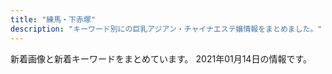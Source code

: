```yaml
---
title: "練馬・下赤塚"
description: "キーワード別にの巨乳アジアン・チャイナエステ嬢情報をまとめました。"
---
```


新着画像と新着キーワードをまとめています。
2021年01月14日の情報です。

<DmmAffiliateIns />
<KeywordTable
  shops={
    [
    {
        "keywords": {
            "89": 3,
            "D": 1,
            "87": 1,
            "C": 1
        },
        "name": "\u7518\u3048\u3093\u574a",
        "url": "http://amaen.rankuens.com/",
        "img_links": [
            "http://amaen.rankuens.com/css/top02.jpg",
            "http://amaen.rankuens.com/css/staff/naiyo02.png",
            "http://amaen.rankuens.com/css/nav/nav01.png",
            "http://amaen.rankuens.com/css/top04.jpg",
            "http://amaen.rankuens.com/css/staff/staff-03.jpg",
            "http://amaen.rankuens.com/css/top01.jpg",
            "http://amaen.rankuens.com/css/staff/staff-002.jpg",
            "http://amaen.rankuens.com/css/head.jpg",
            "http://amaen.rankuens.com/css/nav/nav04.png",
            "http://amaen.rankuens.com/css/nav/nav02.png",
            "http://amaen.rankuens.com/css/nav/nav05.png",
            "http://amaen.rankuens.com/css/staff/staff-04.jpg",
            "http://amaen.rankuens.com/css/staff/staff-001.jpg",
            "http://amaen.rankuens.com/css/nav/nav06.png",
            "http://amaen.rankuens.com/css/right.png",
            "http://amaen.rankuens.com/css/staff/naiyo01.png",
            "http://amaen.rankuens.com/css/nav/nav03.png",
            "http://amaen.rankuens.com/css/left.png"
        ],
        "station": "\u7df4\u99ac\u99c5"
    },
    {
        "name": "\u59ff\u7f8e",
        "url": "http://www.sugatabi.mesthe.com/",
        "img_links": [
            "http://www.sugatabi.mesthe.com/images/top.jpg",
            "http://www.sugatabi.mesthe.com/images/top_sche.png",
            "http://www.sugatabi.mesthe.com/images/shop/shop04.jpg",
            "http://www.sugatabi.mesthe.com/files/004.jpg",
            "http://www.sugatabi.mesthe.com/files/009.jpg",
            "http://www.sugatabi.mesthe.com/files/003.jpg",
            "http://www.sugatabi.mesthe.com/files/008-02.jpg",
            "http://www.sugatabi.mesthe.com/images/link_line.png",
            "http://www.sugatabi.mesthe.com/files/006.jpg",
            "http://www.sugatabi.mesthe.com/images/girl-z2.jpg",
            "http://www.sugatabi.mesthe.com/files/001.jpg",
            "http://www.sugatabi.mesthe.com/files/003-02.jpg",
            "http://www.sugatabi.mesthe.com/files/005-02.jpg",
            "http://www.sugatabi.mesthe.com/images/shop/shop02.jpg",
            "http://www.sugatabi.mesthe.com/files/005.jpg",
            "http://www.sugatabi.mesthe.com/files/001-02.jpg",
            "http://www.sugatabi.mesthe.com/files/002-02.jpg",
            "http://www.sugatabi.mesthe.com/files/010-02.jpg",
            "http://www.sugatabi.mesthe.com/files/004-02.jpg",
            "http://www.sugatabi.mesthe.com/files/008.jpg",
            "http://www.sugatabi.mesthe.com/images/bj3.png",
            "http://www.sugatabi.mesthe.com/files/006-02.jpg",
            "http://www.sugatabi.mesthe.com/images/shop/shop01.jpg",
            "http://www.sugatabi.mesthe.com/images/girl-z1.jpg",
            "http://www.sugatabi.mesthe.com/images/shop/shop03.jpg",
            "http://www.sugatabi.mesthe.com/images/mobile.jpg",
            "http://www.sugatabi.mesthe.com/files/010.jpg",
            "http://www.sugatabi.mesthe.com/images/staff_line.png",
            "http://www.sugatabi.mesthe.com/files/009-02.jpg",
            "http://www.sugatabi.mesthe.com/files/002.jpg"
        ],
        "keywords": {
            "87": 4,
            "85": 1,
            "84": 1,
            "86": 3,
            "D": 7,
            "C": 2
        },
        "station": "\u3068\u304d\u308f\u53f0\u99c5\u5357\u53e3"
    },
    {
        "img_links": [
            "http://www.seoul.esjp.info/img/nav-006.png",
            "http://www.seoul.esjp.info/img/change-002.png",
            "http://www.seoul.esjp.info/files/013.jpg",
            "http://www.seoul.esjp.info/img/main-top01.png",
            "http://www.seoul.esjp.info/files/008.jpg",
            "http://www.seoul.esjp.info/files/010.jpg",
            "http://www.seoul.esjp.info/img/change-001.png",
            "http://www.seoul.esjp.info/img/nav-001.png",
            "http://www.seoul.esjp.info/files/015.jpg",
            "http://www.seoul.esjp.info/img/nav-003.png",
            "http://www.seoul.esjp.info/img/foot.png",
            "http://www.seoul.esjp.info/img/change-003.png",
            "http://www.seoul.esjp.info/files/001.jpg",
            "http://www.seoul.esjp.info/img/nav-005.png",
            "http://www.seoul.esjp.info/img/main-top03.png",
            "http://www.seoul.esjp.info/files/006.jpg",
            "http://www.seoul.esjp.info/files/012.jpg",
            "http://www.seoul.esjp.info/img/change-005.png",
            "http://www.seoul.esjp.info/files/007.jpg",
            "http://www.seoul.esjp.info/img/head.png",
            "http://www.seoul.esjp.info/img/recuit.png",
            "http://www.seoul.esjp.info/files/011.jpg",
            "http://www.seoul.esjp.info/files/004.jpg",
            "http://www.seoul.esjp.info/img/change-004.png",
            "http://www.seoul.esjp.info/img/nav-004.png",
            "http://www.seoul.esjp.info/files/003.jpg",
            "http://www.seoul.esjp.info/img/nav-002.png",
            "http://www.seoul.esjp.info/img/change-006.png",
            "http://www.seoul.esjp.info/files/005.jpg"
        ],
        "url": "http://www.seoul.esjp.info/",
        "keywords": {
            "D": 4,
            "86": 3,
            "87": 1
        },
        "name": "\u7652\u3057\u306e\u90e8\u5c4b",
        "station": "\u7df4\u99ac\u99c5\u897f\u53e3"
    },
    {
        "name": "\u30e9\u30b1\u30b7\u30b9\u5927\u6cc9\u5b66\u5712",
        "station": "\u5927\u6cc9\u5b66\u5712\u99c5",
        "img_links": [
            "https://lachesis.este88.com/gals/amina1.jpg",
            "https://lachesis.este88.com/images/bg_header3.jpg",
            "http://lachesis.este88.com/gals/amina2.jpg",
            "https://lachesis.este88.com/gals/rinnka1.jpg",
            "http://lachesis.este88.com/images/info5.jpg",
            "http://lachesis.este88.com/gals/miho2.jpg",
            "http://lachesis.este88.com/gals/amina3.jpg",
            "http://lachesis.este88.com/gals/arisa2.jpg",
            "https://lachesis.este88.com/gals/tumugi1.jpg",
            "https://lachesis.este88.com/images/line.jpg",
            "http://lachesis.este88.com/images/sysh3bar.png",
            "http://lachesis.este88.com/gals/rinnka3.jpg",
            "http://lachesis.este88.com/gals/miku1.jpg",
            "https://lachesis.este88.com/images/info5.jpg",
            "http://lachesis.este88.com/gals/rinnka4.jpg",
            "http://lachesis.este88.com/gals/amina1.jpg",
            "http://lachesis.este88.com/gals/sayaka3.jpg",
            "https://lachesis.este88.com/images/bg_header.jpg",
            "http://lachesis.este88.com/gals/minami2.jpg",
            "https://lachesis.este88.com/gals/arisa1.jpg",
            "https://lachesis.este88.com/gals/miku1.jpg",
            "http://lachesis.este88.com/gals/tumugi1.jpg",
            "https://lachesis.este88.com/gals/mao1.jpg",
            "http://lachesis.este88.com/gals/narumi3.jpg",
            "http://lachesis.este88.com/gals/aoi1.jpg",
            "http://lachesis.este88.com/gals/miho3.jpg",
            "http://lachesis.este88.com/gals/tumugi2.jpg",
            "https://lachesis.este88.com/gals/sayaka1.jpg",
            "http://lachesis.este88.com/gals/mao2.jpg",
            "http://lachesis.este88.com/gals/yuu2.jpg",
            "http://lachesis.este88.com/gals/miho1.jpg",
            "http://lachesis.este88.com/gals/itika2.jpg",
            "http://lachesis.este88.com/gals/miku3.jpg",
            "http://lachesis.este88.com/images/line.jpg",
            "http://lachesis.este88.com/gals/miku2.jpg",
            "http://lachesis.este88.com/gals/yuu4.jpg",
            "http://lachesis.este88.com/gals/narumi1.jpg",
            "http://lachesis.este88.com/gals/narumi2.jpg",
            "http://lachesis.este88.com/gals/yuu1.jpg",
            "http://lachesis.este88.com/gals/mao1.jpg",
            "http://lachesis.este88.com/images/bg_header.jpg",
            "http://lachesis.este88.com/gals/arisa1.jpg",
            "http://lachesis.este88.com/gals/aoi3.jpg",
            "https://lachesis.este88.com/images/sysh3bar.png",
            "http://lachesis.este88.com/gals/rinnka2.jpg",
            "https://lachesis.este88.com/gals/yuu1.jpg",
            "https://lachesis.este88.com/gals/aoi1.jpg",
            "http://lachesis.este88.com/gals/narumi4.jpg",
            "http://lachesis.este88.com/gals/aoi2.jpg",
            "http://lachesis.este88.com/gals/itika1.jpg",
            "http://lachesis.este88.com/images/bg_header3.jpg",
            "http://momipara.jp/img/link/momi234.jpg",
            "http://lachesis.este88.com/gals/sayaka1.jpg",
            "https://lachesis.este88.com/gals/itika1.jpg",
            "http://lachesis.este88.com/gals/minami1.jpg",
            "http://lachesis.este88.com/gals/sayaka2.jpg",
            "https://lachesis.este88.com/gals/minami1.jpg",
            "http://lachesis.este88.com/gals/itika3.jpg",
            "https://lachesis.este88.com/gals/maria1.jpg",
            "http://lachesis.este88.com/gals/yuu3.jpg",
            "http://lachesis.este88.com/gals/arisa3.jpg",
            "https://lachesis.este88.com/gals/miho1.jpg",
            "http://lachesis.este88.com/gals/maria1.jpg",
            "http://lachesis.este88.com/gals/tumugi3.jpg",
            "https://lachesis.este88.com/gals/narumi1.jpg",
            "http://lachesis.este88.com/gals/rinnka1.jpg"
        ],
        "url": "http://lachesis.este88.com/",
        "keywords": {
            "G": 2,
            "83": 2,
            "80": 2,
            "D": 4,
            "94": 1,
            "C": 5,
            "91": 2,
            "87": 1,
            "95": 1,
            "93": 1,
            "84": 1,
            "88": 1,
            "F": 3,
            "86": 2
        }
    },
    {
        "url": "https://salasa.tokyo/",
        "img_links": [
            "https://salasa.tokyo/wp-content/themes/este/img/tel_header.png",
            "https://salasa.tokyo/wp-content/themes/este/img/1.jpg",
            "https://salasa.tokyo/wp-content/themes/este/img/top-img01b.png",
            "https://salasa.tokyo/wp-content/uploads/2020/02/32salasa.jpg",
            "https://salasa.tokyo/wp-content/uploads/2020/02/11salasa.jpg",
            "https://salasa.tokyo/wp-content/themes/este/img/2.jpg",
            "https://salasa.tokyo/wp-content/themes/este/img/4.jpg",
            "https://salasa.tokyo/wp-content/themes/este/img/top-img02.png",
            "https://salasa.tokyo/wp-content/themes/este/img/top-img04.png",
            "https://salasa.tokyo/wp-content/themes/este/img/3.jpg",
            "https://salasa.tokyo/wp-content/themes/este/img/top-img021.png",
            "https://salasa.tokyo/wp-content/uploads/2020/02/41salasa.jpg",
            "https://salasa.tokyo/wp-content/themes/este/img/call.png",
            "https://salasa.tokyo/wp-content/themes/este/img/top-img05.png",
            "https://salasa.tokyo/wp-content/themes/este/img/top-img01a.png",
            "https://salasa.tokyo/wp-content/uploads/2020/02/1salasa.jpg",
            "https://salasa.tokyo/wp-content/themes/este/img/top-img01.png",
            "https://salasa.tokyo/wp-content/themes/este/img/tel_footer.png"
        ],
        "station": "\u7df4\u99ac\u99c5\u897f\u53e3",
        "keywords": {
            "E": 8,
            "D": 7
        },
        "name": "\u3064\u307c\u307f"
    },
    {
        "keywords": {
            "\u4e73": 6
        },
        "img_links": [
            "http://giuytor.xyz/uploads/201027/1-20102G24525a5.jpg",
            "http://giuytor.xyz/uploads/201026/1-2010261A409633.jpg",
            "http://giuytor.xyz/webstyle/line3.png",
            "http://giuytor.xyz/uploads/201027/1-20102G24601461.jpg",
            "http://giuytor.xyz/uploads/201210/1-2012101602095L.jpg",
            "http://giuytor.xyz/webstyle/line6.png",
            "http://giuytor.xyz/webstyle/call(1).jpg",
            "http://giuytor.xyz/uploads/201027/1-20102G24422144.jpg",
            "http://giuytor.xyz/uploads/201027/1-20102G2423W16.jpg",
            "http://giuytor.xyz/webstyle/sign.png",
            "http://giuytor.xyz/uploads/201027/1-20102G24150649.jpg",
            "http://giuytor.xyz/webstyle/sign(1).png",
            "http://giuytor.xyz/webstyle/mobile_02.png",
            "http://giuytor.xyz/webstyle/line2.png",
            "http://giuytor.xyz/webstyle/line5.png",
            "http://giuytor.xyz/webstyle/mobile_01.png",
            "http://giuytor.xyz/webstyle/line4.png",
            "http://giuytor.xyz/webstyle/call.jpg",
            "http://giuytor.xyz/webstyle/notice.png",
            "http://giuytor.xyz/uploads/201026/1-2010261A21I03.jpg",
            "http://giuytor.xyz/uploads/201026/1-201026164952248.jpg",
            "http://giuytor.xyz/uploads/201030/1-201030101635910.jpg",
            "http://giuytor.xyz/uploads/201210/1-201210163253163.jpg",
            "http://giuytor.xyz/webstyle/line1.png",
            "http://giuytor.xyz/uploads/201112/1-20111210002S57.jpg",
            "http://giuytor.xyz/webstyle/sign(2).png",
            "http://giuytor.xyz/uploads/201027/1-20102G24336356.jpg"
        ],
        "name": "\u30d0\u30d3",
        "station": "\u7df4\u99ac\u99c5A1\u51fa\u53e3",
        "url": "http://giuytor.xyz/"
    },
    {
        "url": "http://www.es-kou.link/",
        "img_links": [
            "http://www.es-kou.link/images/info.png",
            "http://www.es-kou.link/img/satomi1.jpg",
            "http://www.es-kou.link/images/s1.png",
            "http://www.es-kou.link/images/2.jpg",
            "http://www.es-kou.link/images/sys3.png",
            "http://www.es-kou.link/images/head.jpg",
            "http://www.es-kou.link/images/int1.png",
            "http://www.es-kou.link/images/3.jpg",
            "http://www.es-kou.link/images/b2.jpg",
            "http://www.es-kou.link/images/int2.png",
            "http://www.es-kou.link/images/1.jpg",
            "http://www.es-kou.link/img/mimi1.jpg",
            "http://www.es-kou.link/images/mobile.jpg",
            "http://www.es-kou.link/images/interior_t.jpg",
            "http://www.es-kou.link/images/staff_t.jpg",
            "http://www.es-kou.link/images/sys1.jpg",
            "http://www.es-kou.link/images/sys2.jpg",
            "http://www.es-kou.link/images/news.jpg",
            "http://www.es-kou.link/images/b1.jpg",
            "http://www.es-kou.link/img/nana1.jpg"
        ],
        "name": "\u7d05\u6708",
        "station": "\u4e0b\u8d64\u585a\u99c5\u5317\u53e3",
        "keywords": {}
    },
    {
        "keywords": {},
        "url": "http://sh-dafei.work/",
        "station": "\u7df4\u99ac\u99c5\u897f\u53e3",
        "img_links": [
            "http://sh-dafei.work/templets/default/pc/picture/staffs.png",
            "http://sh-dafei.work/templets/default/pc/picture/face.png",
            "http://sh-dafei.work/uploads/181206/1-1Q206125154224.jpg",
            "http://sh-dafei.work/uploads/190301/1-1Z30116320A41.jpg",
            "http://sh-dafei.work/templets/default/pc/picture/end1.jpg",
            "http://sh-dafei.work/uploads/200117/1-20011G614144B.jpg",
            "http://sh-dafei.work/uploads/181214/1-1Q214154222511.jpg",
            "http://sh-dafei.work/uploads/181206/1-1Q2061250494E.jpg",
            "http://sh-dafei.work/uploads/171031/1-1G0311G344914.jpg",
            "http://sh-dafei.work/uploads/allimg/180612/1-1P612160305350.jpg",
            "http://sh-dafei.work/uploads/201113/1-20111314213cQ.jpg",
            "http://sh-dafei.work/uploads/190924/1-1Z924151334121.jpg",
            "http://sh-dafei.work/templets/default/pc/picture/s_staff.png",
            "http://sh-dafei.work/uploads/181206/1-1Q2061249563O.jpg",
            "http://sh-dafei.work/uploads/180227/1-1P22G40S5448.jpg",
            "http://sh-dafei.work/uploads/200612/1-200612154534W8.jpg",
            "http://sh-dafei.work/uploads/181206/1-1Q2061253211D.jpg",
            "http://sh-dafei.work/uploads/190130/1-1Z130162635508.jpg",
            "http://sh-dafei.work/templets/default/pc/picture/s_pick.png",
            "http://sh-dafei.work/uploads/191115/1-191115132040J2.jpg",
            "http://sh-dafei.work/uploads/171031/1-1G0311G531445.jpg",
            "http://sh-dafei.work/uploads/171031/1-1G0311G505933.jpg",
            "http://sh-dafei.work/uploads/201002/1-201002144Z11V.jpg",
            "http://sh-dafei.work/uploads/181207/1-1Q20G40K63R.jpg",
            "http://sh-dafei.work/uploads/171031/1-1G0311G556445.jpg",
            "http://sh-dafei.work/uploads/190329/1-1Z329151011c7.jpg",
            "http://sh-dafei.work/uploads/171031/1-1G0311G4095M.jpg",
            "http://sh-dafei.work/uploads/190809/1-1ZP9125I01S.jpg",
            "http://sh-dafei.work/templets/default/pc/picture/s_news.png",
            "http://sh-dafei.work/uploads/180612/1-1P612160029349.jpg",
            "http://sh-dafei.work/uploads/181207/1-1Q20G35320X0.png",
            "http://sh-dafei.work/uploads/180612/1-1P6121601061c.jpg"
        ],
        "name": "\u5927\u5983"
    },
    {
        "name": "\u8776",
        "keywords": {},
        "station": "\u4e0a\u677f\u6a4b\u99c5\u5317\u53e3",
        "img_links": [
            "http://www.relaxes.info/images/header_bg.png",
            "http://www.relaxes.info/images/price.jpg",
            "http://www.relaxes.info/images/s1.png",
            "http://www.relaxes.info/images/ttl_qj.png",
            "http://www.relaxes.info/images/rec.png",
            "http://www.relaxes.info/images/ttl_price.png",
            "http://www.relaxes.info/images/info.jpg",
            "http://www.relaxes.info/images/t2.png",
            "http://www.relaxes.info/up/uploads/2017071800271212.jpg",
            "http://www.relaxes.info/images/ttl_staff.png",
            "http://www.relaxes.info/images/t1.png",
            "http://www.relaxes.info/up/uploads/20180315212810me.jpg",
            "http://www.relaxes.info/up/uploads/20201028211704mm.jpg"
        ],
        "url": "http://www.relaxes.info/"
    },
    {
        "station": "\u77f3\u795e\u4e95\u516c\u5712\u99c5\u5357\u53e3",
        "keywords": {
            "E": 6,
            "D": 10,
            "C": 4
        },
        "img_links": [
            "http://aroma-p.info/wp/wp-content/uploads/2019/11/asashiojpka.jpg",
            "http://aroma-p.info/wp/wp-content/uploads/2019/01/hsiaojilakla.jpg",
            "http://aroma-p.info/wp/wp-content/uploads/2020/11/iouyghsa.jpg",
            "http://aroma-p.info/wp/wp-content/uploads/2018/06/hiusasalklksaa.jpg",
            "http://aroma-p.info/wp/wp-content/themes/Butterfly2_ver_1_3/images/call.png",
            "http://aroma-p.info/wp/wp-content/uploads/2020/10/198765rsa.jpg",
            "http://aroma-p.info/wp/wp-content/themes/Butterfly2_ver_1_3/event/top-img09.png",
            "http://aroma-p.info/wp/wp-content/themes/Butterfly2_ver_1_3/images/room/2.jpg",
            "http://aroma-p.info/wp/wp-content/themes/Butterfly2_ver_1_3/images/tel.png",
            "http://aroma-p.info/wp/wp-content/uploads/2019/07/faytusgiahojpk.jpg",
            "http://aroma-p.info/wp/wp-content/themes/Butterfly2_ver_1_3/event/top-img01.png",
            "http://aroma-p.info/wp/wp-content/themes/Butterfly2_ver_1_3/images/room/1.jpg",
            "http://aroma-p.info/wp/wp-content/uploads/2019/07/darstyfauya.jpg",
            "http://aroma-p.info/wp/wp-content/themes/Butterfly2_ver_1_3/event/top-img021.png",
            "http://aroma-p.info/wp/wp-content/themes/Butterfly2_ver_1_3/images/room/6.jpg",
            "http://aroma-p.info/wp/wp-content/themes/Butterfly2_ver_1_3/images/room/4.jpg",
            "http://aroma-p.info/wp/wp-content/uploads/2019/12/sayugihojka.jpg",
            "http://aroma-p.info/wp/wp-content/uploads/2020/07/aws4e5drft1.jpg",
            "http://aroma-p.info/wp/wp-content/uploads/2020/09/78654a1.jpg",
            "http://aroma-p.info/wp/wp-content/themes/Butterfly2_ver_1_3/images/room/3.jpg",
            "http://aroma-p.info/wp/wp-content/themes/Butterfly2_ver_1_3/images/room/5.jpg"
        ],
        "name": "AROMA PLAZA \u30a2\u30ed\u30de\u30d7\u30e9\u30b6",
        "url": "http://aroma-p.info/"
    },
    {
        "station": "\u65b0\u685c\u53f0\u99c5",
        "url": "https://1270791003.wixsite.com/mysite/",
        "img_links": [],
        "name": "\u697d\u3005",
        "keywords": {}
    },
    {
        "url": "http://c-ikoi.work/",
        "name": "\u61a9",
        "keywords": {},
        "station": "\u5927\u5c71\u99c5\u5357\u53e3",
        "img_links": [
            "http://c-ikoi.work/img/misaki1.jpg",
            "http://c-ikoi.work/img/momo1.jpg",
            "http://c-ikoi.work/images/sys2.jpg",
            "http://c-ikoi.work/images/rec2.png",
            "http://c-ikoi.work/images/3.jpg",
            "http://c-ikoi.work/images/int1.png",
            "http://c-ikoi.work/img/riri1.jpg",
            "http://c-ikoi.work/images/staff_t.jpg",
            "http://c-ikoi.work/images/sys3.png",
            "http://c-ikoi.work/images/sys1.jpg",
            "http://c-ikoi.work/images/4.jpg",
            "http://c-ikoi.work/images/line.png",
            "http://c-ikoi.work/images/int3.png",
            "http://c-ikoi.work/images/tel.jpg",
            "http://c-ikoi.work/img/yuna1.jpg",
            "http://c-ikoi.work/images/1.jpg",
            "http://c-ikoi.work/images/int2.png",
            "http://c-ikoi.work/images/mobile.jpg",
            "http://c-ikoi.work/images/2.jpg",
            "http://c-ikoi.work/images/head.jpg",
            "http://c-ikoi.work/images/news.jpg",
            "http://c-ikoi.work/images/concept.jpg",
            "http://c-ikoi.work/images/interior_t.jpg",
            "http://c-ikoi.work/images/rec1.png"
        ]
    },
    {
        "url": "http://es-nerima.biz/",
        "name": "\u3046\u3089\u3089",
        "img_links": [
            "http://es-nerima.biz/wp-content/themes/template-salon2/images/tel.png",
            "http://es-nerima.biz/wp-content/uploads/2016/10/gallery7.jpg",
            "http://es-nerima.biz/wp-content/uploads/2016/10/gallery3.jpg",
            "http://es-nerima.biz/wp-content/themes/template-salon2/images/pickup-frame.png",
            "http://es-nerima.biz/wp-content/uploads/2016/10/girl-1-250x330.jpg",
            "http://es-nerima.biz/wp-content/uploads/2016/10/g5-250x330.jpg",
            "http://es-nerima.biz/wp-content/themes/template-salon2/images/massage-de_88_31.jpg",
            "http://es-nerima.biz/wp-content/uploads/2016/10/mika.jpg",
            "http://es-nerima.biz/wp-content/uploads/2016/10/camp-bnr.jpg",
            "http://es-nerima.biz/wp-content/themes/template-salon2/images/slider1.jpg",
            "http://cdn.dino-es.com/images/logo/88x31DinoEs.png",
            "http://es-nerima.biz/wp-content/uploads/2016/10/gallery8-600x600.jpg",
            "http://es-nerima.biz/wp-content/uploads/2016/10/gallery8.jpg",
            "http://es-nerima.biz/wp-content/uploads/2016/10/g1-250x330.jpg",
            "http://es-nerima.biz/wp-content/uploads/2016/10/gallery1.jpg",
            "http://es-nerima.biz/wp-content/uploads/2016/10/girl-1.jpg",
            "http://es-nerima.biz/wp-content/themes/template-salon2/images/gallery2.jpg",
            "http://es-nerima.biz/wp-content/themes/template-salon2/images/camp-bnr.jpg",
            "http://es-nerima.biz/wp-content/uploads/2016/10/g5.jpg",
            "http://es-nerima.biz/wp-content/uploads/2016/10/eri.jpg",
            "http://es-nerima.biz/wp-content/uploads/2016/10/g6-250x330.jpg",
            "http://es-nerima.biz/wp-content/themes/template-salon2/images/gallery4.jpg",
            "http://es-nerima.biz/wp-content/uploads/2016/10/g4.jpg",
            "http://es-nerima.biz/wp-content/uploads/2016/10/g6.jpg",
            "http://es-nerima.biz/wp-content/uploads/2016/10/g4-250x330.jpg",
            "http://es-nerima.biz/wp-content/themes/template-salon2/images/gallery-ttl.png",
            "http://es-nerima.biz/wp-content/uploads/2016/10/eri-250x330.jpg",
            "http://es-nerima.biz/wp-content/themes/template-salon2/images/pickup-ttl.png",
            "http://es-nerima.biz/wp-content/uploads/2016/10/g3-250x330.jpg",
            "http://es-nerima.biz/wp-content/themes/template-salon2/images/magazine.jpg",
            "http://es-nerima.biz/wp-content/uploads/2016/10/gallery5.jpg",
            "http://es-nerima.biz/wp-content/uploads/2016/10/gallery6.jpg",
            "http://es-nerima.biz/wp-content/uploads/2016/10/g3.jpg",
            "http://es-nerima.biz/wp-content/themes/template-salon2/images/gallery1.jpg",
            "http://es-nerima.biz/wp-content/uploads/2016/10/mika-250x330.jpg",
            "http://es-nerima.biz/wp-content/themes/template-salon2/images/gallery3.jpg",
            "http://es-nerima.biz/wp-content/themes/template-salon2/images/news-ttl.png",
            "http://es-nerima.biz/wp-content/themes/template-salon2/images/newface-ttl.png",
            "http://es-nerima.biz/wp-content/uploads/2016/10/gallery2.jpg"
        ],
        "station": "\u7df4\u99ac\u99c5\u5317\u53e3",
        "keywords": {}
    },
    {
        "url": "http://himawari.est-u.com/",
        "name": "\u3072\u307e\u308f\u308a",
        "keywords": {
            "C": 7
        },
        "station": "\u7df4\u99ac\u99c5\u5357\u53e3",
        "img_links": [
            "http://himawari.est-u.com/images/index_10.jpg",
            "http://himawari.est-u.com/images/a2.jpg",
            "http://himawari.est-u.com/staff/nami.jpg",
            "http://himawari.est-u.com/images/index_04.jpg",
            "http://himawari.est-u.com/staff/sakura.jpg",
            "http://himawari.est-u.com/images/index2_08.jpg",
            "http://himawari.est-u.com/images/index_02.jpg",
            "http://himawari.est-u.com/staff/eri.jpg",
            "http://himawari.est-u.com/staff/izumi.jpg",
            "http://himawari.est-u.com/images/index_08.jpg",
            "http://himawari.est-u.com/staff/umi.jpg",
            "http://himawari.est-u.com/images/therpist.jpg",
            "http://himawari.est-u.com/staff/yuki.jpg",
            "http://himawari.est-u.com/staff/asuka.jpg",
            "http://himawari.est-u.com/images/a1.jpg",
            "http://himawari.est-u.com/images/down.jpg",
            "http://himawari.est-u.com/staff/miyuki.jpg"
        ]
    },
    {
        "name": "ROSE",
        "img_links": [
            "http://www.nerima-rose.com/images/shop/3/sh1.jpg",
            "http://www.nerima-rose.com/images/shop/11.jpg",
            "http://www.nerima-rose.com/images/staff/17/2/ena.jpg",
            "http://www.nerima-rose.com/images/staff/17/riri.jpg",
            "http://www.nerima-rose.com/images/aroma/r1.jpg",
            "http://www.nerima-rose.com/images/staff/17/2/nana.png",
            "http://www.nerima-rose.com/images/nav/nav-rec.jpg",
            "http://www.nerima-rose.com/images/index-rosa_09.jpg",
            "http://www.nerima-rose.com/images/aroma/r2.jpg",
            "http://www.nerima-rose.com/images/rosa-sys_04.jpg",
            "http://www.nerima-rose.com/images/staff/16/aya2.jpg",
            "http://www.nerima-rose.com/images/staff/16/kaori2.jpg",
            "http://www.nerima-rose.com/images/rosa-pindao_07.jpg",
            "http://www.nerima-rose.com/images/shop/h1.jpg",
            "http://www.nerima-rose.com/images/staff/17/2/kina.jpg",
            "http://www.nerima-rose.com/images/rosa-pindao_09.jpg",
            "http://www.nerima-rose.com/images/staff/16/misaki2.jpg",
            "http://www.nerima-rose.com/images/nav/nav-acc.jpg",
            "http://www.nerima-rose.com/images/rosa-sys_09a.jpg",
            "http://www.nerima-rose.com/images/images/sys2018_03.jpg",
            "http://www.nerima-rose.com/images/index-rosa_04.jpg",
            "http://www.nerima-rose.com/images/images/sys2018_06.jpg",
            "http://www.nerima-rose.com/images/index-rosa_02.jpg",
            "http://www.nerima-rose.com/images/sys3.jpg",
            "http://www.nerima-rose.com/images/shop/4/s1.jpg",
            "http://www.nerima-rose.com/cgi-bin/topics/img/16-1.jpg",
            "http://www.nerima-rose.com/images/aroma/r3.jpg"
        ],
        "keywords": {
            "C": 8
        },
        "url": "http://www.nerima-rose.com/",
        "station": "\u7df4\u99ac\u99c5\u5357\u53e3"
    },
    {
        "keywords": {
            "C": 7
        },
        "img_links": [
            "http://moonlove.est-u.com/images/index_10.jpg",
            "http://moonlove.est-u.com/images/index_14.jpg",
            "http://moonlove.est-u.com/images/index_19.jpg",
            "http://moonlove.est-u.com/images/staff_09.jpg",
            "http://moonlove.est-u.com/staff/kaori.jpg",
            "http://moonlove.est-u.com/images/s4.jpg",
            "http://moonlove.est-u.com/staff/miki.jpg",
            "http://moonlove.est-u.com/images/s6.jpg",
            "http://moonlove.est-u.com/images/index_05.jpg",
            "http://moonlove.est-u.com/images/index2_06.jpg",
            "http://moonlove.est-u.com/images/s3.jpg",
            "http://moonlove.est-u.com/images/index_12.jpg",
            "http://moonlove.est-u.com/images/index_07.jpg",
            "http://moonlove.est-u.com/staff/sakura.jpg",
            "http://moonlove.est-u.com/images/index3_06.jpg",
            "http://moonlove.est-u.com/images/index_16.jpg",
            "http://moonlove.est-u.com/images/s1.jpg",
            "http://moonlove.est-u.com/images/s8.jpg",
            "http://moonlove.est-u.com/images/icon_000.jpg",
            "http://moonlove.est-u.com/staff/nami.jpg",
            "http://moonlove.est-u.com/images/index_04.jpg",
            "http://moonlove.est-u.com/images/index_02.jpg",
            "http://moonlove.est-u.com/images/s5.jpg",
            "http://moonlove.est-u.com/images/index_17.jpg",
            "http://moonlove.est-u.com/images/index1_06.jpg",
            "http://moonlove.est-u.com/images/index_15.jpg",
            "http://moonlove.est-u.com/staff/ayumi.jpg",
            "http://moonlove.est-u.com/images/index_08.jpg",
            "http://moonlove.est-u.com/images/index_13.jpg"
        ],
        "url": "http://moonlove.est-u.com/",
        "station": "\u7df4\u99ac\u99c5\u5317\u53e3",
        "name": "\u6708\u306e\u604b"
    },
    {
        "url": "http://c-sakura.work/",
        "keywords": {},
        "name": "\u9577\u4e45*\u3061\u3087\u3046\u304d\u3085\u3046",
        "img_links": [
            "http://c-sakura.work/images/sys1.png",
            "http://c-sakura.work/images/tel.jpg",
            "http://c-sakura.work/images/2.jpg",
            "http://c-sakura.work/images/news.png",
            "http://c-sakura.work/images/mobile.jpg",
            "http://c-sakura.work/images/head.jpg",
            "http://c-sakura.work/images/1.jpg",
            "http://c-sakura.work/images/interior_t.jpg",
            "http://c-sakura.work/images/3.jpg",
            "http://c-sakura.work/images/int1.png",
            "http://c-sakura.work/img/ami1.jpg",
            "http://c-sakura.work/images/info.png",
            "http://c-sakura.work/img/yuri1.jpg",
            "http://c-sakura.work/images/staff_t.jpg",
            "http://c-sakura.work/images/int2.png",
            "http://c-sakura.work/img/yuyu1.jpg",
            "http://c-sakura.work/images/sisu.png"
        ],
        "station": "\u4e0b\u8d64\u585a\u99c5\u5317\u53e3"
    },
    {
        "station": "\u3068\u304d\u308f\u53f0\u99c5\u5357\u53e3",
        "url": "http://www.hi-msg.com/dansin/",
        "keywords": {},
        "img_links": [
            "http://www.hi-msg.com/dansin/images/s_info.jpg",
            "http://www.hi-msg.com/dansin/images/p-1-1.jpg",
            "http://www.hi-msg.com/dansin/images/p-1.jpg",
            "http://www.hi-msg.com/dansin/images/p-4.jpg",
            "http://www.hi-msg.com/dansin/images/p-5.jpg",
            "http://www.hi-msg.com/dansin/images/p-7.jpg",
            "http://www.hi-msg.com/dansin/images/end1.jpg",
            "http://www.hi-msg.com/dansin/images/p-5-1.jpg",
            "http://www.hi-msg.com/dansin/images/p-8.jpg",
            "http://www.hi-msg.com/dansin/images/1.jpg",
            "http://www.hi-msg.com/dansin/images/p-6-1.jpg",
            "http://www.hi-msg.com/dansin/images/p-4-1.jpg",
            "http://www.hi-msg.com/dansin/images/p-2-1.jpg",
            "http://www.hi-msg.com/dansin/images/s_news.jpg",
            "http://www.hi-msg.com/dansin/images/s_face.jpg",
            "http://www.hi-msg.com/dansin/images/top.jpg",
            "http://www.hi-msg.com/dansin/images/mobile.jpg",
            "http://www.hi-msg.com/dansin/images/p-6.jpg",
            "http://www.hi-msg.com/dansin/images/top1.jpg",
            "http://www.hi-msg.com/dansin/images/p-2.jpg",
            "http://www.hi-msg.com/dansin/images/nav.jpg",
            "http://www.hi-msg.com/dansin/images/s_pick.jpg"
        ],
        "name": "\u6696\u5fc3"
    },
    {
        "station": "\u4e2d\u6751\u6a4b\u99c5\u5357\u53e3",
        "url": "http://www.es-yas.click/",
        "keywords": {},
        "img_links": [
            "http://www.es-yas.click/img/sayuri1.jpg",
            "http://www.es-yas.click/images/sys2.png",
            "http://www.es-yas.click/images/interior_t.jpg",
            "http://www.es-yas.click/images/news.jpg",
            "http://www.es-yas.click/images/tel.jpg",
            "http://www.es-yas.click/images/mobile.jpg",
            "http://www.es-yas.click/images/sys1.png",
            "http://www.es-yas.click/images/3.jpg",
            "http://www.es-yas.click/images/s1.png",
            "http://www.es-yas.click/images/head.jpg",
            "http://www.es-yas.click/img/aya1.jpg",
            "http://www.es-yas.click/images/info.png",
            "http://www.es-yas.click/images/newface.png",
            "http://www.es-yas.click/images/1.jpg",
            "http://www.es-yas.click/img/risa1.jpg",
            "http://www.es-yas.click/images/sirase.jpg",
            "http://www.es-yas.click/images/2.jpg",
            "http://www.es-yas.click/images/int1.png",
            "http://www.es-yas.click/images/int2.png",
            "http://www.es-yas.click/images/staff_t.jpg",
            "http://www.es-yas.click/images/ac1.png"
        ],
        "name": "\u30b9\u30a6\u30a3\u30fc\u30c8"
    },
    {
        "station": "\u6210\u5897\u99c5",
        "keywords": {
            "D": 8,
            "C": 17,
            "86": 3,
            "E": 2,
            "83": 1,
            "85": 3,
            "87": 3
        },
        "url": "http://anzu.abnavi.info/",
        "name": "\u59eb",
        "img_links": [
            "http://anzu.abnavi.info/photos/sites/35/2020/11/2020111701471573.jpg",
            "http://anzu.abnavi.info/photos/sites/35/2020/11/2020111105580517.jpg",
            "http://anzu.abnavi.info/images/s_staff.jpg",
            "http://anzu.abnavi.info/images/room3.jpg",
            "http://anzu.abnavi.info/photos/sites/35/2020/11/2020110503074787.jpg",
            "http://anzu.abnavi.info/photos/sites/35/2020/11/2020110503074285.jpg",
            "http://anzu.abnavi.info/images/news_bj3.jpg",
            "http://anzu.abnavi.info/images/top.jpg",
            "http://anzu.abnavi.info/photos/sites/35/2020/10/2020103006583191.jpg",
            "http://anzu.abnavi.info/images/s_news.png",
            "http://anzu.abnavi.info/images/room1.jpg",
            "http://anzu.abnavi.info/photos/sites/35/2020/10/2020103006583225.jpg",
            "http://anzu.abnavi.info/images/room4.jpg",
            "http://anzu.abnavi.info/images/nbj1.jpg",
            "http://anzu.abnavi.info/photos/sites/35/2021/01/2021010706402780.jpg",
            "http://anzu.abnavi.info/images/mobile.jpg",
            "http://anzu.abnavi.info/images/end.png",
            "http://anzu.abnavi.info/images/room2.jpg",
            "http://anzu.abnavi.info/photos/sites/35/2020/10/2020103007061436.jpg",
            "http://anzu.abnavi.info/photos/sites/35/2020/11/2020111701471610.jpg",
            "http://anzu.abnavi.info/images/nbj3.jpg",
            "http://anzu.abnavi.info/photos/sites/35/2020/10/2020103006583042.jpg",
            "http://anzu.abnavi.info/photos/sites/35/2020/10/2020103006583256.jpg"
        ]
    },
    {
        "keywords": {
            "E": 1,
            "G": 1,
            "94": 1,
            "86": 17,
            "C": 24,
            "D": 16
        },
        "url": "http://mannmaru.xyz/",
        "img_links": [
            "http://mannmaru.xyz/uploads/210105/1-210105124QM16.jpg",
            "http://mannmaru.xyz/uploads/201028/1-20102Q24S0942.jpg",
            "http://mannmaru.xyz/uploads/201111/1-2011111325441M.jpg",
            "http://mannmaru.xyz/uploads/201006/1-201006104331a4.jpg",
            "http://mannmaru.xyz/style/images/room4.jpg",
            "http://mannmaru.xyz/uploads/200912/1-200912152551K9.jpg",
            "http://mannmaru.xyz/style/images/top.png",
            "http://mannmaru.xyz/style/images/girl-z2.jpg",
            "http://mannmaru.xyz/style/images/room3.jpg",
            "http://mannmaru.xyz/style/images/mobile.jpg",
            "http://mannmaru.xyz/uploads/201006/1-201006104306102.jpg",
            "http://mannmaru.xyz/uploads/201112/1-2011120U32Q21.jpg",
            "http://mannmaru.xyz/style/images/end.jpg",
            "http://mannmaru.xyz/uploads/201130/1-20113009352G24.jpg",
            "http://mannmaru.xyz/uploads/201112/1-2011120U259211.jpg",
            "http://mannmaru.xyz/uploads/201010/1-2010101A4532c.jpg",
            "http://mannmaru.xyz/style/images/room2.jpg",
            "http://mannmaru.xyz/uploads/210105/1-210105124T2148.jpg",
            "http://mannmaru.xyz/uploads/200908/1-200ZQ30412239.jpg",
            "http://mannmaru.xyz/uploads/201111/1-201111132553140.jpg",
            "http://mannmaru.xyz/uploads/201026/1-201026095440P8.jpg",
            "http://mannmaru.xyz/uploads/201130/1-20113009354V96.jpg",
            "http://mannmaru.xyz/uploads/201214/1-201214140544N0.jpg",
            "http://mannmaru.xyz/uploads/201214/1-2012141405532C.jpg",
            "http://mannmaru.xyz/uploads/200908/1-200ZQ304213L.jpg",
            "http://mannmaru.xyz/uploads/201111/1-201111132535H6.jpg",
            "http://mannmaru.xyz/uploads/200808/1-200PQ35300X8.jpg",
            "http://mannmaru.xyz/uploads/201020/1-2010200TF4347.jpg",
            "http://mannmaru.xyz/plus/images/room5.jpg",
            "http://mannmaru.xyz/uploads/201106/1-2011061633492c.jpg",
            "http://mannmaru.xyz/uploads/201028/1-20102Q24PXb.jpg",
            "http://mannmaru.xyz/uploads/201020/1-2010200T649248.jpg",
            "http://mannmaru.xyz/uploads/210105/1-210105124S0643.jpg",
            "http://mannmaru.xyz/uploads/200829/1-200R913195W14.jpg",
            "http://mannmaru.xyz/uploads/201106/1-201106163411121.jpg",
            "http://mannmaru.xyz/uploads/200930/1-200930092346129.jpg",
            "http://mannmaru.xyz/uploads/201020/1-2010200TG3423.jpg",
            "http://mannmaru.xyz/uploads/201006/1-201006104323245.jpg",
            "http://mannmaru.xyz/uploads/200930/1-200930092325118.jpg",
            "http://mannmaru.xyz/uploads/200908/1-200ZQ30400545.jpg",
            "http://mannmaru.xyz/uploads/201130/1-20113009355I62.jpg",
            "http://mannmaru.xyz/style/images/dt.jpg",
            "http://mannmaru.xyz/uploads/201106/1-201106163420503.jpg",
            "http://mannmaru.xyz/uploads/201028/1-20102Q24R2Y7.jpg",
            "http://mannmaru.xyz/uploads/201214/1-201214140532633.jpg",
            "http://mannmaru.xyz/uploads/201112/1-2011120U33N31.jpg",
            "http://mannmaru.xyz/style/images/girl-z1.jpg",
            "http://mannmaru.xyz/style/images/bj3.png",
            "http://mannmaru.xyz/style/images/staff_line.png",
            "http://mannmaru.xyz/uploads/200930/1-20093009233O42.jpg",
            "http://mannmaru.xyz/uploads/201226/1-20122616061Aa.jpg",
            "http://mannmaru.xyz/uploads/201212/1-201212152243942.jpg",
            "http://mannmaru.xyz/style/images/room1.jpg"
        ],
        "name": "\u5348\u5f8c\u306e\u591c",
        "station": "\u6210\u5897\u99c5\u5317\u53e3"
    },
    {
        "station": "\u8981\u753a\u99c55\u756a\u51fa\u53e3",
        "keywords": {
            "89": 1,
            "D": 2,
            "87": 5,
            "C": 16,
            "F": 2,
            "E": 5,
            "88": 3
        },
        "name": "\u7dd1",
        "img_links": [
            "http://midori-massage.work/img/fla-1.jpg",
            "http://midori-massage.work/img/ss2.jpg",
            "http://midori-massage.work/img/ss43.jpg",
            "http://midori-massage.work/img/ss42.jpg",
            "http://midori-massage.work/img/a2.jpg",
            "http://midori-massage.work/img/ss26.jpg",
            "http://midori-massage.work/img/ss3.jpg",
            "http://midori-massage.work/img/ss15.jpg",
            "http://midori-massage.work/img/ss12.jpg",
            "http://midori-massage.work/img/st55.jpg",
            "http://midori-massage.work/img/ss8.jpg",
            "http://midori-massage.work/img/ss57.jpg",
            "http://midori-massage.work/img/st49.jpg",
            "http://midori-massage.work/img/s47.png",
            "http://midori-massage.work/img/ss29.jpg",
            "http://midori-massage.work/img/ss18.jpg",
            "http://midori-massage.work/img/s50.png",
            "http://midori-massage.work/img/ss20.jpg",
            "http://midori-massage.work/img/ss21.jpg",
            "http://midori-massage.work/img/ss22.jpg",
            "http://midori-massage.work/img/s53.png",
            "http://midori-massage.work/img/ss24.jpg",
            "http://midori-massage.work/img/st47.jpg",
            "http://midori-massage.work/img/s55.png",
            "http://midori-massage.work/img/ss6.jpg",
            "http://midori-massage.work/img/st56.jpg",
            "http://midori-massage.work/img/ss56.jpg",
            "http://midori-massage.work/img/ss13.jpg",
            "http://midori-massage.work/img/ss44.jpg",
            "http://midori-massage.work/img/ss35.jpg",
            "http://midori-massage.work/img/ss54.jpg",
            "http://midori-massage.work/img/ss40.jpg",
            "http://midori-massage.work/img/st54.jpg",
            "http://midori-massage.work/img/s56.png",
            "http://midori-massage.work/img/ss39.jpg",
            "http://midori-massage.work/img/ss1.jpg",
            "http://midori-massage.work/img/ss23.jpg",
            "http://midori-massage.work/img/ss14.jpg",
            "http://midori-massage.work/img/mo.png",
            "http://midori-massage.work/img/ss5.jpg",
            "http://midori-massage.work/img/ss33.jpg",
            "http://midori-massage.work/img/ss52.jpg",
            "http://midori-massage.work/img/ss49.jpg",
            "http://midori-massage.work/img/ss38.jpg",
            "http://midori-massage.work/img/ss47.jpg",
            "http://midori-massage.work/img/st57.jpg",
            "http://midori-massage.work/img/ss34.jpg",
            "http://midori-massage.work/img/ss17.jpg",
            "http://midori-massage.work/img/ss7.jpg",
            "http://midori-massage.work/img/ss10.jpg",
            "http://midori-massage.work/img/a1.jpg",
            "http://midori-massage.work/img/st53.jpg",
            "http://midori-massage.work/img/st056.jpg",
            "http://midori-massage.work/img/st50.jpg",
            "http://midori-massage.work/img/ss50.jpg",
            "http://midori-massage.work/img/ss16.jpg",
            "http://midori-massage.work/img/botton.jpg",
            "http://midori-massage.work/img/ss9.jpg",
            "http://midori-massage.work/img/ss36.jpg",
            "http://midori-massage.work/img/s57.png",
            "http://midori-massage.work/img/ss48.jpg",
            "http://midori-massage.work/img/ss31.jpg",
            "http://midori-massage.work/img/s52.png",
            "http://midori-massage.work/img/ss41.jpg",
            "http://midori-massage.work/img/s54.png",
            "http://midori-massage.work/img/st52.jpg",
            "http://midori-massage.work/img/ss55.jpg",
            "http://midori-massage.work/img/ss32.jpg",
            "http://midori-massage.work/img/ss19.jpg",
            "http://midori-massage.work/img/ss46.jpg",
            "http://midori-massage.work/img/ss30.jpg",
            "http://midori-massage.work/img/ss51.jpg",
            "http://midori-massage.work/img/s49.png",
            "http://midori-massage.work/img/a3.jpg",
            "http://midori-massage.work/img/ss28.jpg",
            "http://midori-massage.work/img/fla-2.jpg",
            "http://midori-massage.work/img/ss25.jpg",
            "http://midori-massage.work/img/ss53.jpg",
            "http://midori-massage.work/img/ss45.jpg",
            "http://midori-massage.work/img/ss4.jpg",
            "http://midori-massage.work/img/ss37.jpg"
        ],
        "url": "http://midori-massage.work/"
    },
    {
        "url": "http://www.e-rakuraku.info/",
        "img_links": [
            "http://www.e-rakuraku.info/images/g1.jpg",
            "http://www.e-rakuraku.info/images/g3.jpg",
            "http://www.e-rakuraku.info/images/newfacet.png",
            "http://www.e-rakuraku.info/images/s1.png",
            "http://www.e-rakuraku.info/images/mobile.png",
            "http://www.e-rakuraku.info/images/huiyuan.png",
            "http://www.e-rakuraku.info/images/sr.png",
            "http://www.e-rakuraku.info/images/g5.jpg",
            "http://www.e-rakuraku.info/images/g0.jpg",
            "http://www.e-rakuraku.info/images/g2.jpg",
            "http://www.e-rakuraku.info/images/nei_03.jpg",
            "http://www.e-rakuraku.info/images/tite-staff.png",
            "http://www.e-rakuraku.info/images/g4.jpg",
            "http://www.e-rakuraku.info/images/s2.png",
            "http://www.e-rakuraku.info/images/tite-gallery.png",
            "http://www.e-rakuraku.info/images/tel.png",
            "http://www.e-rakuraku.info/images/top.jpg",
            "http://www.e-rakuraku.info/images/newt.png"
        ],
        "name": "\u697d\u697d",
        "station": "\u4e2d\u6751\u6a4b\u99c5",
        "keywords": {
            "C": 13
        }
    },
    {
        "img_links": [
            "http://siesta.ests.jp/photos/sites/39/2021/01/2021011116333298.jpg",
            "http://siesta.ests.jp/images/info.jpg",
            "http://siesta.ests.jp/images/acc1.jpg",
            "http://siesta.ests.jp/images/news.jpg",
            "http://siesta.ests.jp/photos/sites/39/2021/01/2021011116333493.jpg",
            "http://siesta.ests.jp/images/s-staff.jpg",
            "http://siesta.ests.jp/images/mobile.jpg",
            "http://siesta.ests.jp/photos/sites/39/2021/01/2021011116333321.jpg",
            "http://siesta.ests.jp/images/pick.jpg",
            "http://siesta.ests.jp/images/acc2.jpg",
            "http://siesta.ests.jp/images/s-recriut.jpg",
            "http://siesta.ests.jp/images/top.png",
            "http://siesta.ests.jp/images/acc4.jpg",
            "http://siesta.ests.jp/images/mobile1.jpg",
            "http://siesta.ests.jp/images/acc3.jpg"
        ],
        "keywords": {
            "85": 8,
            "D": 12,
            "88": 4
        },
        "name": "\u30b7\u30a8\u30b9\u30bf",
        "station": "\u5927\u6cc9\u5b66\u5712\u99c5\u5317\u53e3",
        "url": "http://siesta.ests.jp/"
    },
    {
        "url": "http://binrou.net/",
        "name": "\u30ad\u30e9\u30ad\u30e9",
        "station": "\u7df4\u99ac\u99c5\u897f\u53e3",
        "img_links": [
            "http://binrou.net/img/st108.jpg",
            "http://binrou.net/img/fla.jpg",
            "http://binrou.net/img/acc.jpg",
            "http://binrou.net/i/img/r3.jpg",
            "http://binrou.net/i/img/sta80.jpg",
            "http://binrou.net/img/st117.jpg",
            "http://binrou.net/i/img/sta100.jpg",
            "http://binrou.net/i/img/sta105.jpg",
            "http://binrou.net/img/s112.jpg",
            "http://binrou.net/i/img/r1.jpg",
            "http://binrou.net/img/st107.jpg",
            "http://binrou.net/img/sta107.jpg",
            "http://binrou.net/img/s108.jpg",
            "http://binrou.net/i/img/r4.jpg",
            "http://binrou.net/i/img/sta116.jpg",
            "http://binrou.net/i/img/sta98.jpg",
            "http://binrou.net/i/img/sta104.jpg",
            "http://binrou.net/img/sta114.jpg",
            "http://binrou.net/img/s117.jpg",
            "http://binrou.net/i/img/sta115.jpg",
            "http://binrou.net/img/sta111.jpg",
            "http://binrou.net/img/sta112.jpg",
            "http://binrou.net/img/sta117.jpg",
            "http://binrou.net/i/img/r2.jpg",
            "http://binrou.net/img/botton.jpg",
            "http://binrou.net/img/s114.jpg",
            "http://binrou.net/img/st112.jpg",
            "http://binrou.net/img/s115.jpg",
            "http://binrou.net/i/img/sta109.jpg",
            "http://binrou.net/i/img/st111.jpg",
            "http://binrou.net/img/st114.jpg",
            "http://binrou.net/img/sta109.jpg",
            "http://binrou.net/img/st115.jpg",
            "http://binrou.net/i/img/sta108.jpg",
            "http://binrou.net/img/sta116.jpg",
            "http://binrou.net/img/pickup20.jpg",
            "http://binrou.net/i/img/sta117.jpg",
            "http://binrou.net/img/s116.jpg",
            "http://binrou.net/img/sta115.jpg",
            "http://binrou.net/i/img/acc.jpg",
            "http://binrou.net/img/s109.jpg",
            "http://binrou.net/img/st111.jpg",
            "http://binrou.net/i/img/sta112.jpg",
            "http://binrou.net/i/img/sta111.jpg",
            "http://binrou.net/i/img/sta92.jpg",
            "http://binrou.net/img/s111.jpg",
            "http://binrou.net/i/img/st115.jpg",
            "http://binrou.net/img/st116.jpg",
            "http://binrou.net/i/img/sta89.jpg",
            "http://binrou.net/img/sta108.jpg",
            "http://binrou.net/i/img/sta97.jpg",
            "http://binrou.net/i/img/sta114.jpg",
            "http://binrou.net/i/img/sta88.jpg",
            "http://binrou.net/img/st109.jpg",
            "http://binrou.net/img/mo.png",
            "http://binrou.net/i/img/sta94.jpg"
        ],
        "keywords": {
            "D": 1,
            "F": 3,
            "87": 3,
            "C": 17,
            "88": 1,
            "89": 2,
            "E": 5,
            "86": 4
        }
    },
    {
        "station": "\u4e0b\u8d64\u585a\u99c5\u5317\u53e3",
        "keywords": {},
        "name": "\u83ef\uff5e\u306f\u306a\uff5e",
        "url": "http://www.hanaest.net/",
        "img_links": [
            "http://www.hanaest.net/up/uploads/20161128220158nao.jpg",
            "http://www.hanaest.net/images/r1.jpg",
            "http://www.hanaest.net/up/uploads/20161009222712tomo.jpg",
            "http://www.hanaest.net/images/ttl_price.png",
            "http://www.hanaest.net/images/ttl_staff.png",
            "http://www.hanaest.net/up/uploads/20171005214644212.jpg",
            "http://www.hanaest.net/images/s2.jpg",
            "http://www.hanaest.net/images/news.png",
            "http://www.hanaest.net/up/uploads/20170621202142mimi.jpg",
            "http://www.hanaest.net/images/qj.png",
            "http://www.hanaest.net/images/header_bg.png",
            "http://www.hanaest.net/images/ttl_qj.png",
            "http://www.hanaest.net/up/uploads/20171017081729nana.jpg",
            "http://www.hanaest.net/images/r2.jpg"
        ]
    },
    {
        "keywords": {
            "E": 1,
            "D": 2
        },
        "station": "\u6771\u6b66\u7df4\u99ac\u99c5\u5317\u53e3",
        "img_links": [
            "http://nymphe-est.biz/images/top.png",
            "http://nymphe-est.biz/images/tit5.jpg",
            "http://nymphe-est.biz/images/no.png",
            "http://nymphe-est.biz/images/tit4.jpg",
            "http://nymphe-est.biz/images/tit6.jpg",
            "http://nymphe-est.biz/images/stat.jpg",
            "http://nymphe-est.biz/images/cg03.jpg",
            "http://nymphe-est.biz/images/fla.jpg",
            "http://nymphe-est.biz/images/bul.jpg",
            "http://nymphe-est.biz/images/stal.jpg",
            "http://nymphe-est.biz/images/m5.png",
            "http://nymphe-est.biz/images/cg02.jpg",
            "http://nymphe-est.biz/images/spt.png",
            "http://nymphe-est.biz/images/accl.jpg",
            "http://nymphe-est.biz/images/m2.png",
            "http://nymphe-est.biz/images/tit3.jpg",
            "http://nymphe-est.biz/images/tm.jpg",
            "http://nymphe-est.biz/images/m6.png",
            "http://nymphe-est.biz/images/bur.jpg",
            "http://nymphe-est.biz/images/m4.png",
            "http://nymphe-est.biz/images/cg01.jpg",
            "http://nymphe-est.biz/images/tit2.jpg",
            "http://nymphe-est.biz/images/m3.png",
            "http://nymphe-est.biz/images/m1.png"
        ],
        "url": "http://nymphe-est.biz/",
        "name": "\u59eb\u306e\u3086\u3073\u3055\u304d"
    },
    {
        "url": "http://koukoku.xyz/garden/",
        "keywords": {
            "C": 1,
            "92": 2,
            "89": 2,
            "E": 1,
            "85": 1,
            "87": 1,
            "D": 3,
            "F": 1
        },
        "img_links": [
            "http://koukoku.xyz/garden/css/top04.jpg",
            "http://koukoku.xyz/garden/css/staff/staff001.jpg",
            "http://koukoku.xyz/garden/css/staff001.jpg",
            "http://koukoku.xyz/garden/css/nav/nav02.png",
            "http://koukoku.xyz/garden/css/left.jpg",
            "http://koukoku.xyz/garden/css/staff06.jpg",
            "http://koukoku.xyz/garden/css/nav/nav01.png",
            "http://koukoku.xyz/garden/css/staff05.jpg",
            "http://koukoku.xyz/garden/css/right.jpg",
            "http://koukoku.xyz/garden/css/nav/nav03.png",
            "http://koukoku.xyz/garden/css/staff0002.jpg",
            "http://koukoku.xyz/garden/css/staff/staff003.jpg",
            "http://koukoku.xyz/garden/css/tel.png",
            "http://koukoku.xyz/garden/css/staff/staff05.jpg",
            "http://koukoku.xyz/garden/css/staff/staff004.jpg",
            "http://koukoku.xyz/garden/css/nav/nav05.png",
            "http://koukoku.xyz/garden/css/nav/nav04.png",
            "http://koukoku.xyz/garden/css/staff/staff06.jpg",
            "http://koukoku.xyz/garden/css/nav/nav06.png",
            "http://koukoku.xyz/garden/css/staff/staff05-b.jpg",
            "http://koukoku.xyz/garden/css/top01.jpg",
            "http://koukoku.xyz/garden/css/staff/staff002.jpg"
        ],
        "name": "\u591c\u306e\u30ac\u30fc\u30c7\u30f3",
        "station": "\u7df4\u99ac\u99c5"
    },
    {
        "name": "\u30de\u30fc\u30ac\u30ec\u30c3\u30c8",
        "station": "\u685c\u53f0\u99c5\u5317\u53e3",
        "keywords": {
            "F": 11,
            "88": 22,
            "E": 33,
            "D": 66,
            "87": 11,
            "86": 22,
            "85": 22
        },
        "img_links": [
            "http://margaret.ests.jp/images/room2.jpg",
            "http://margaret.ests.jp/photos/sites/29/2020/08/2020082222274080.jpeg",
            "http://margaret.ests.jp/images/room3.jpg",
            "http://margaret.ests.jp/photos/sites/29/2020/04/202004081414540.jpg",
            "http://margaret.ests.jp/images/s_news.jpg",
            "http://margaret.ests.jp/photos/sites/29/2020/05/202005281752578.jpg",
            "http://margaret.ests.jp/images/top.jpg",
            "http://margaret.ests.jp/images/service4.jpg",
            "http://margaret.ests.jp/images/room4.jpg",
            "http://margaret.ests.jp/images/room1.jpg",
            "http://margaret.ests.jp/images/service2.jpg",
            "http://margaret.ests.jp/photos/sites/29/2020/04/2020040205541033.jpg",
            "http://margaret.ests.jp/photos/sites/29/2020/06/2020062814010219.jpeg",
            "http://margaret.ests.jp/photos/sites/29/2020/08/2020080615352994.jpeg",
            "http://margaret.ests.jp/photos/sites/29/2020/04/202004102157462.jpeg",
            "http://margaret.ests.jp/photos/sites/29/2020/04/2020041014190824.jpg",
            "http://margaret.ests.jp/images/service3.jpg",
            "http://margaret.ests.jp/images/s_service.png",
            "http://margaret.ests.jp/photos/sites/29/2020/06/202006301829174.jpeg",
            "http://margaret.ests.jp/images/service1.jpg",
            "http://margaret.ests.jp/photos/sites/29/2020/03/2020032709162529.jpg",
            "http://margaret.ests.jp/images/info.jpg",
            "http://margaret.ests.jp/images/s_staff.png",
            "http://margaret.ests.jp/images/mobile.jpg",
            "http://margaret.ests.jp/images/s_pick.jpg"
        ],
        "url": "http://margaret.ests.jp/"
    },
    {
        "url": "http://tenpo2.iest.info/",
        "keywords": {
            "87": 33,
            "C": 11,
            "85": 22,
            "86": 55,
            "D": 99
        },
        "img_links": [
            "http://tenpo2.iest.info/photos/sites/25/2019/10/2019102807395780.jpg",
            "http://tenpo2.iest.info/images/room1.jpg",
            "http://tenpo2.iest.info/photos/sites/25/2019/05/2019052301513957.jpg",
            "http://tenpo2.iest.info/photos/sites/25/2020/08/2020082020101392.jpg",
            "http://tenpo2.iest.info/images/s_pick.png",
            "http://tenpo2.iest.info/images/room2.jpg",
            "http://tenpo2.iest.info/images/s_news.png",
            "http://tenpo2.iest.info/photos/sites/25/2019/10/2019102807413363.jpg",
            "http://tenpo2.iest.info/images/s3.jpg",
            "http://tenpo2.iest.info/images/room4.jpg",
            "http://tenpo2.iest.info/photos/sites/25/2020/08/2020082020111794.jpg",
            "http://tenpo2.iest.info/photos/sites/25/2019/04/2019041206453392.jpg",
            "http://tenpo2.iest.info/images/s_staff.jpg",
            "http://tenpo2.iest.info/images/relax.jpg",
            "http://tenpo2.iest.info/photos/sites/25/2019/04/2019042906213045.jpg",
            "http://tenpo2.iest.info/images/top.png",
            "http://tenpo2.iest.info/images/mobile.jpg",
            "http://tenpo2.iest.info/photos/sites/25/2019/04/2019042608572293.jpg",
            "http://tenpo2.iest.info/images/info.jpg",
            "http://tenpo2.iest.info/images/s1.jpg",
            "http://tenpo2.iest.info/images/new1.png",
            "http://tenpo2.iest.info/photos/sites/25/2019/10/2019102807364817.jpg",
            "http://tenpo2.iest.info/photos/sites/25/2019/07/2019072405051973.jpg",
            "http://tenpo2.iest.info/images/room3.jpg"
        ],
        "station": "\u4e0a\u677f\u6a4b\u99c5\u5317\u53e3",
        "name": "\u6e29"
    },
    {
        "img_links": [
            "http://ponfu-massage.work/img/sta42.jpg",
            "http://ponfu-massage.work/img/acc10.jpg",
            "http://ponfu-massage.work/img/sta30.jpg",
            "http://ponfu-massage.work/img/st37.jpg",
            "http://ponfu-massage.work/img/st40.jpg",
            "http://ponfu-massage.work/img/st28.jpg",
            "http://ponfu-massage.work/img/sta40.jpg",
            "http://ponfu-massage.work/img/st39.jpg",
            "http://ponfu-massage.work/img/s30.jpg",
            "http://ponfu-massage.work/img/acc5.jpg",
            "http://ponfu-massage.work/img/acc8.jpg",
            "http://ponfu-massage.work/img/s39.jpg",
            "http://ponfu-massage.work/img/acc2.jpg",
            "http://ponfu-massage.work/img/s38.jpg",
            "http://ponfu-massage.work/img/s40.jpg",
            "http://ponfu-massage.work/img/acc4.jpg",
            "http://ponfu-massage.work/img/s43.jpg",
            "http://ponfu-massage.work/img/acc1.jpg",
            "http://ponfu-massage.work/img/sta39.jpg",
            "http://ponfu-massage.work/img/sta45.jpg",
            "http://ponfu-massage.work/img/st38.jpg",
            "http://ponfu-massage.work/img/s41.jpg",
            "http://ponfu-massage.work/img/st30.jpg",
            "http://ponfu-massage.work/img/st41.jpg",
            "http://ponfu-massage.work/img/sta43.jpg",
            "http://ponfu-massage.work/img/sta41.jpg",
            "http://ponfu-massage.work/img/acc3.jpg",
            "http://ponfu-massage.work/img/sta37.jpg",
            "http://ponfu-massage.work/img/s45.jpg",
            "http://ponfu-massage.work/img/st43.jpg",
            "http://ponfu-massage.work/img/sta38.jpg",
            "http://ponfu-massage.work/img/s42.jpg",
            "http://ponfu-massage.work/img/sta28.jpg",
            "http://ponfu-massage.work/img/acc9.jpg",
            "http://ponfu-massage.work/img/acc7.jpg",
            "http://ponfu-massage.work/img/s44.jpg",
            "http://ponfu-massage.work/img/st45.jpg",
            "http://ponfu-massage.work/img/s37.jpg",
            "http://ponfu-massage.work/img/sta44.jpg",
            "http://ponfu-massage.work/img/st44.jpg",
            "http://ponfu-massage.work/img/st18.jpg",
            "http://ponfu-massage.work/img/botton.jpg",
            "http://ponfu-massage.work/img/acc6.jpg",
            "http://ponfu-massage.work/img/sta35.jpg",
            "http://ponfu-massage.work/img/campian.jpg",
            "http://ponfu-massage.work/img/st35.jpg",
            "http://ponfu-massage.work/img/st42.jpg"
        ],
        "keywords": {
            "88": 4,
            "D": 10,
            "87": 4,
            "84": 1,
            "89": 1,
            "F": 1,
            "E": 1,
            "C": 22,
            "85": 3
        },
        "url": "http://ponfu-massage.work/",
        "station": "\u7df4\u99ac\u99c5\u897f\u53e3",
        "name": "\u30dd\u30f3\u30d5\u30fc"
    }
]
}
/>
<DmmAffiliateScript />
